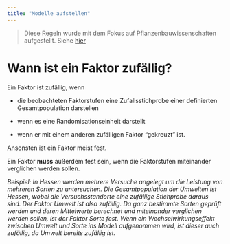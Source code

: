 ```yaml
---
title: "Modelle aufstellen"
---
```


> Diese Regeln wurde mit dem Fokus auf Pflanzenbauwissenschaften aufgestellt. Siehe [hier](https://www.gpw.uni-kiel.de/de/jahrestagung/pre-conference-workshops/pre-conference-workshop-2016/workshop-2016-1)

# Wann ist ein Faktor zufällig?
Ein Faktor ist zufällig, wenn

- die beobachteten Faktorstufen eine Zufallsstichprobe einer definierten Gesamtpopulation darstellen

- wenn es eine Randomisationseinheit darstellt

- wenn er mit einem anderen zufälligen Faktor "gekreuzt" ist. 

Ansonsten ist ein Faktor meist fest.

Ein Faktor **muss** außerdem fest sein, wenn die Faktorstufen miteinander verglichen werden sollen.

_Beispiel: In Hessen werden mehrere Versuche angelegt um die Leistung von mehreren Sorten zu untersuchen. Die Gesamtpopulation der Umwelten ist Hessen, wobei die Versuchsstandorte eine zufällige Stichprobe daraus sind. Der Faktor Umwelt ist also zufällig. Da ganz bestimmte Sorten geprüft werden und deren Mittelwerte berechnet und miteinander verglichen werden sollen, ist der Faktor Sorte fest. Wenn ein Wechselwirkungseffekt zwischen Umwelt und Sorte ins Modell aufgenommen wird, ist dieser auch zufällig, da Umwelt bereits zufällig ist._

